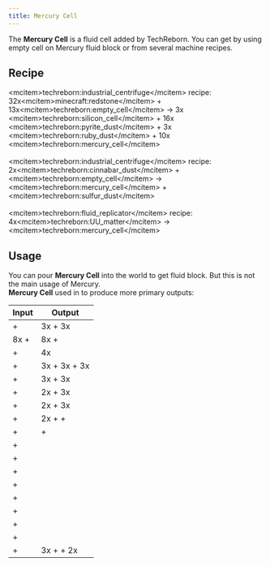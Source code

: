 ```yaml
---
title: Mercury Cell
---
```


<ItemImage file="mercury_cell" alt="Mercury Cell" size="200" />


The **Mercury Cell** is a fluid cell added by TechReborn. You can get by using empty cell on Mercury fluid block or from several machine recipes.

## Recipe

\<mcitem\>techreborn:industrial_centrifuge\</mcitem\> recipe:\
32x\<mcitem\>minecraft:redstone\</mcitem\> + 13x\<mcitem\>techreborn:empty_cell\</mcitem\> -\> 3x \<mcitem\>techreborn:silicon_cell\</mcitem\> + 16x \<mcitem\>techreborn:pyrite_dust\</mcitem\> + 3x \<mcitem\>techreborn:ruby_dust\</mcitem\> + 10x \<mcitem\>techreborn:mercury_cell\</mcitem\>\
\
\<mcitem\>techreborn:industrial_centrifuge\</mcitem\> recipe:\
2x\<mcitem\>techreborn:cinnabar_dust\</mcitem\> + \<mcitem\>techreborn:empty_cell\</mcitem\> -\> \<mcitem\>techreborn:mercury_cell\</mcitem\> + \<mcitem\>techreborn:sulfur_dust\</mcitem\>\
\
\<mcitem\>techreborn:fluid_replicator\</mcitem\> recipe:\
4x\<mcitem\>techreborn:UU_matter\</mcitem\> -\> \<mcitem\>techreborn:mercury_cell\</mcitem\>

## Usage

You can pour **Mercury Cell** into the world to get fluid block. But this is not the main usage of Mercury.\
**Mercury Cell** used in <McItem slug="techreborn:industrial_grinder" inline={true}/> to produce more primary outputs:

| Input | Output |
|-------|--------|
| <McItem slug="minecraft:ancient_debris" inline={true}/> + <McItem slug="techreborn:mercury_cell" inline={true}/> | 3x<McItem slug="minecraft:netherite_scrap" inline={true}/> + 3x<McItem slug="minecraft:gold_nugget" inline={true}/> |
| 8x<McItem slug="minecraft:netherrack" inline={true}/> + <McItem slug="techreborn:mercury_cell" inline={true}/> | 8x<McItem slug="techreborn:netherrack_dust" inline={true}/> + <McItem slug="minecraft:gold_nugget" inline={true}/> |
| <McItem slug="minecraft:coal_ore" inline={true}/> + <McItem slug="techreborn:mercury_cell" inline={true}/> | 4x<McItem slug="minecraft:coal" inline={true}/> |
| <McItem slug="minecraft:gold_ore" inline={true}/> + <McItem slug="techreborn:mercury_cell" inline={true}/> | 3x<McItem slug="minecraft:raw_gold" inline={true}/> + 3x<McItem slug="techreborn:copper_nugget" inline={true}/> + 3x<McItem slug="techreborn:nickel_nugget" inline={true}/> |
| <McItem slug="minecraft:copper_ore" inline={true}/> + <McItem slug="techreborn:mercury_cell" inline={true}/> | 3x<McItem slug="minecraft:raw_copper" inline={true}/> + 3x<McItem slug="minecraft:gold_nugget" inline={true}/> |
| <McItem slug="minecraft:diamond_ore" inline={true}/> + <McItem slug="techreborn:mercury_cell" inline={true}/> | 2x<McItem slug="minecraft:diamond" inline={true}/> + 3x<McItem slug="techreborn:small_pile_of_diamond_dust" inline={true}/> |
| <McItem slug="minecraft:emerald_ore" inline={true}/> + <McItem slug="techreborn:mercury_cell" inline={true}/> | 2x<McItem slug="minecraft:emerald" inline={true}/> + 3x<McItem slug="techreborn:small_pile_of_emerald_dust" inline={true}/> |
| <McItem slug="techreborn:galena_ore" inline={true}/> + <McItem slug="techreborn:mercury_cell" inline={true}/> | 2x<McItem slug="techreborn:galena_dust" inline={true}/> + <McItem slug="techreborn:sulfur_dust" inline={true}/> + <McItem slug="techreborn:raw_silver" inline={true}/> |
| <McItem slug="techreborn:iridium_ore" inline={true}/> + <McItem slug="techreborn:mercury_cell" inline={true}/> | <McItem slug="techreborn:iridium_ingot" inline={true}/> + <McItem slug="techreborn:platinum_dust" inline={true}/> |
| <McItem slug="minecraft:iron_ingot" inline={true}/> + <McItem slug="techreborn:mercury_cell" inline={true}/> | <McItem slug="minecraft:raw_iron" inline={true}/> |
| <McItem slug="minecraft:gold_ingot" inline={true}/> + <McItem slug="techreborn:mercury_cell" inline={true}/> | <McItem slug="minecraft:raw_gold" inline={true}/> |
| <McItem slug="minecraft:copper_ingot" inline={true}/> + <McItem slug="techreborn:mercury_cell" inline={true}/> | <McItem slug="minecraft:raw_copper" inline={true}/> |
| <McItem slug="techreborn:lead_ingot" inline={true}/> + <McItem slug="techreborn:mercury_cell" inline={true}/> | <McItem slug="techreborn:raw_lead" inline={true}/> |
| <McItem slug="techreborn:silver_ingot" inline={true}/> + <McItem slug="techreborn:mercury_cell" inline={true}/> | <McItem slug="techreborn:raw_silver" inline={true}/> |
| <McItem slug="techreborn:tin_ingot" inline={true}/> + <McItem slug="techreborn:mercury_cell" inline={true}/> | <McItem slug="techreborn:raw_tin" inline={true}/> |
| <McItem slug="techreborn:tungsten_ingot" inline={true}/> + <McItem slug="techreborn:mercury_cell" inline={true}/> | <McItem slug="techreborn:raw_tungsten" inline={true}/> |
| <McItem slug="techreborn:iridium_ingot" inline={true}/> + <McItem slug="techreborn:mercury_cell" inline={true}/> | <McItem slug="techreborn:raw_iridium" inline={true}/> |
| <McItem slug="techreborn:sheldonite_ore" inline={true}/> + <McItem slug="techreborn:mercury_cell" inline={true}/> | 3x<McItem slug="techreborn:platinum_dust" inline={true}/> + <McItem slug="techreborn:nickel_dust" inline={true}/> + 2x<McItem slug="techreborn:iridium_nugget" inline={true}/> |


